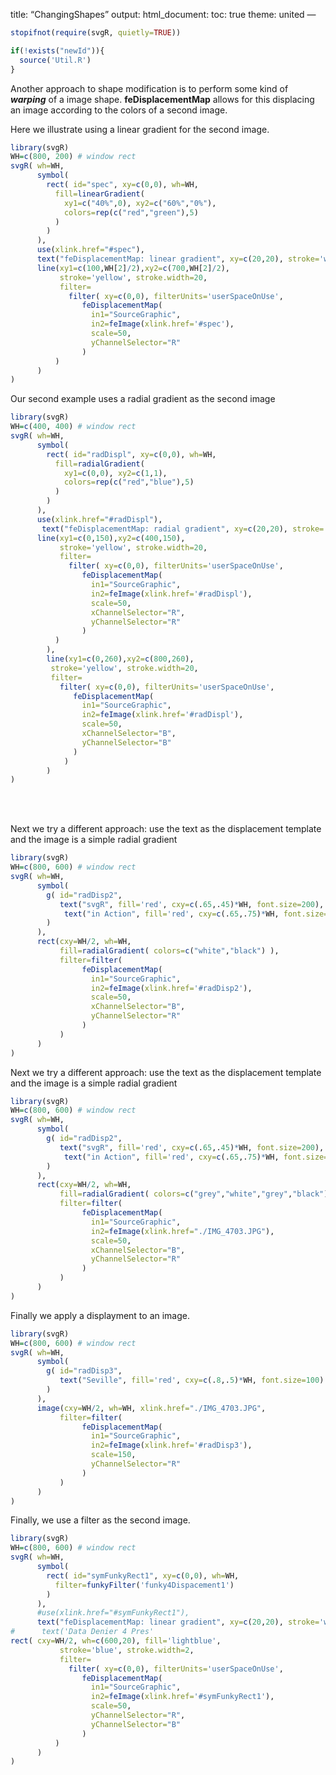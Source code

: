 title: "ChangingShapes"
output:
  html_document:
    toc: true
    theme: united
---


```r
stopifnot(require(svgR, quietly=TRUE))
```

```r
if(!exists("newId")){
  source('Util.R')
}

```


Another approach to shape modification is to perform some
kind of ***warping*** of a image shape. **feDisplacementMap** allows for this displacing an image according to the colors of a second image. 


Here we illustrate using a linear gradient for the second image.
```r
library(svgR)
WH=c(800, 200) # window rect
svgR( wh=WH, 
      symbol(
        rect( id="spec", xy=c(0,0), wh=WH, 
          fill=linearGradient( 
            xy1=c("40%",0), xy2=c("60%","0%"),
            colors=rep(c("red","green"),5) 
          )
        )
      ),
      use(xlink.href="#spec"),
      text("feDisplacementMap: linear gradient", xy=c(20,20), stroke='white', fill='white', font.size=20),
      line(xy1=c(100,WH[2]/2),xy2=c(700,WH[2]/2), 
           stroke='yellow', stroke.width=20,
           filter=
             filter( xy=c(0,0), filterUnits='userSpaceOnUse',
                feDisplacementMap(
                  in1="SourceGraphic",
                  in2=feImage(xlink.href='#spec'),
                  scale=50,
                  yChannelSelector="R"
                )
          )
      )
)
```

Our second example uses a radial gradient as the second image

```r
library(svgR)
WH=c(400, 400) # window rect
svgR( wh=WH, 
      symbol(
        rect( id="radDispl", xy=c(0,0), wh=WH, 
          fill=radialGradient( 
            xy1=c(0,0), xy2=c(1,1), 
            colors=rep(c("red","blue"),5) 
          )
        )
      ),
      use(xlink.href="#radDispl"),
       text("feDisplacementMap: radial gradient", xy=c(20,20), stroke='white', fill='white', font.size=20),
      line(xy1=c(0,150),xy2=c(400,150), 
           stroke='yellow', stroke.width=20,
           filter=
             filter( xy=c(0,0), filterUnits='userSpaceOnUse',
                feDisplacementMap(
                  in1="SourceGraphic",
                  in2=feImage(xlink.href='#radDispl'),
                  scale=50,
                  xChannelSelector="R",
                  yChannelSelector="R"
                )
          )
        ),
        line(xy1=c(0,260),xy2=c(800,260), 
         stroke='yellow', stroke.width=20,
         filter=
           filter( xy=c(0,0), filterUnits='userSpaceOnUse',
              feDisplacementMap(
                in1="SourceGraphic",
                in2=feImage(xlink.href='#radDispl'),
                scale=50,
                xChannelSelector="B",
                yChannelSelector="B"
              )
            )
        )
)
```
<br><br>






Next we try a different approach: use the text as the displacement template and the image is a simple radial gradient
```r
library(svgR)
WH=c(800, 600) # window rect
svgR( wh=WH, 
      symbol(
        g( id="radDisp2",  
           text("svgR", fill='red', cxy=c(.65,.45)*WH, font.size=200),
            text("in Action", fill='red', cxy=c(.65,.75)*WH, font.size=100)
        )
      ),
      rect(cxy=WH/2, wh=WH, 
           fill=radialGradient( colors=c("white","black") ),
           filter=filter(
                feDisplacementMap(
                  in1="SourceGraphic",
                  in2=feImage(xlink.href='#radDisp2'),
                  scale=50,
                  xChannelSelector="B",
                  yChannelSelector="R"
                )
           )
      )
)
```


Next we try a different approach: use the text as the displacement template and the image is a simple radial gradient
```r
library(svgR)
WH=c(800, 600) # window rect
svgR( wh=WH, 
      symbol(
        g( id="radDisp2",  
           text("svgR", fill='red', cxy=c(.65,.45)*WH, font.size=200),
            text("in Action", fill='red', cxy=c(.65,.75)*WH, font.size=100)
        )
      ),
      rect(cxy=WH/2, wh=WH, 
           fill=radialGradient( colors=c("grey","white","grey","black") ),
           filter=filter(
                feDisplacementMap(
                  in1="SourceGraphic",
                  in2=feImage(xlink.href="./IMG_4703.JPG"),
                  scale=50,
                  xChannelSelector="B",
                  yChannelSelector="R"
                )
           )
      )
)
```

Finally we apply a displayment to an image.
```r
library(svgR)
WH=c(800, 600) # window rect
svgR( wh=WH, 
      symbol(
        g( id="radDisp3",  
           text("Seville", fill='red', cxy=c(.8,.5)*WH, font.size=100)
        )
      ),
      image(cxy=WH/2, wh=WH, xlink.href="./IMG_4703.JPG",
           filter=filter(
                feDisplacementMap(
                  in1="SourceGraphic",
                  in2=feImage(xlink.href='#radDisp3'),
                  scale=150,
                  yChannelSelector="R"
                )
           )
      )
)
```



Finally, we use a filter as the second image.
```r
library(svgR)
WH=c(800, 600) # window rect
svgR( wh=WH, 
      symbol(
        rect( id="symFunkyRect1", xy=c(0,0), wh=WH, 
          filter=funkyFilter('funky4Dispacement1')
        )
      ),
      #use(xlink.href="#symFunkyRect1"),
      text("feDisplacementMap: linear gradient", xy=c(20,20), stroke='white', fill='white', font.size=20),
#      text('Data Denier 4 Pres'
rect( cxy=WH/2, wh=c(600,20), fill='lightblue', 
           stroke='blue', stroke.width=2,
           filter=
             filter( xy=c(0,0), filterUnits='userSpaceOnUse',
                feDisplacementMap(
                  in1="SourceGraphic",
                  in2=feImage(xlink.href='#symFunkyRect1'),
                  scale=50,
                  yChannelSelector="R",
                  yChannelSelector="B"
                )
          )
      )
)
```
